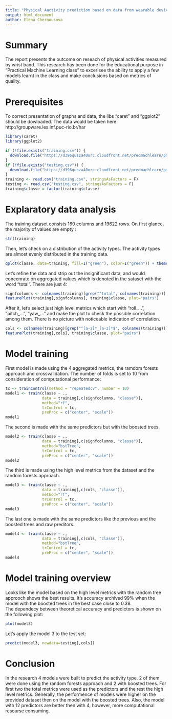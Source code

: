 ```yaml
---
title: "Physical Aactivity prediction based on data from wearable devices"
output: html_document
author: Elena Chernousova
---
```


# Summary

The report presents the outcome on reseach of physical activities measured by wrist band. This research has been done for the educational purpose in "Practical Machine Learning class" to excerisee the ability to apply a few models learnt in the class and make conclusions based on metrics of quality.       

# Prerequisites

To correct presentation of graphs and data, the libs "caret" and "ggplot2" should be dowloaded. The data would be taken here: http://groupware.les.inf.puc-rio.br/har  

```r
library(caret)
library(ggplot2)

if (!file.exists("training.csv")) {
  download.file("https://d396qusza40orc.cloudfront.net/predmachlearn/pml-training.csv", "training.csv", method = 'curl')
}
if (!file.exists("testing.csv")) {
  download.file("https://d396qusza40orc.cloudfront.net/predmachlearn/pml-testing.csv", "testing.csv", method = 'curl')
}
training <- read.csv("training.csv", stringsAsFactors = F)
testing <- read.csv("testing.csv", stringsAsFactors = F)
training$classe = factor(training$classe)
```

# Explaratory data analysis

The training dataset consists 160 columns and 19622 rows. On first glance, the majority of values are empty :

```r
str(training)
```

Then, let's check on a distribution of the activity types. The activity types are almost evenly distributed in the training data.

```r
qplot(classe, data=training, fill=I("green"), color=I("green")) + theme_light()
```

Let's refine the data and strip out the insignificant data, and would concenrate on aggregated values which is denoted in the sataset with the word "total". There are just 4:

```r
signfcolumns <- colnames(training)[grep("^total", colnames(training))]
featurePlot(training[,signfcolumns], training$classe, plot="pairs")
```

After it, let's select just high level metrics which start with "roll_...", "pitch_...", "yaw_..." and make the plot to check the possible correlation among them. There is no picture with noticeable indication of correlation. 

```r
cols <- colnames(training)[grep("^[a-z]*_[a-z]*$", colnames(training))][5:16]
featurePlot(training[,cols], training$classe, plot="pairs")
```

# Model training

First model is made using the 4 aggregated metrics, the ramdom forests approach and crossvalidation. The number of folds is set to 10 from consideration of computational performance:   

```r
tc <- trainControl(method = "repeatedcv", number = 10)
model1 <- train(classe ~ ., 
                data = training[,c(signfcolumns, "classe")],
                method="rf", 
                trControl = tc, 
                preProc = c("center", "scale"))
model1
```

The second is made with the same predictors but with the boosted trees.
```r
model2 <- train(classe ~ ., 
                data = training[,c(signfcolumns, "classe")], 
                method="bstTree", 
                trControl = tc, 
                preProc = c("center", "scale"))
model2
```

The third is made using the high level metrics from the dataset and the random forests approach.
```r
model3 <- train(classe ~ ., 
                data = training[,c(cols, "classe")], 
                method="rf", 
                trControl = tc, 
                preProc = c("center", "scale"))
model3
```

The last one is made with the same predictors like the previous and the boosted trees and raw preditors.

```r
model4 <- train(classe ~ ., 
                data = training[,c(cols, "classe")], 
                method="bstTree", 
                trControl = tc, 
                preProc = c("center", "scale"))
model4
```

# Model training overview

Looks like the model based on the high level metrics with the random tree apprcoch shows the best results. It's accuracy archived 99% when the model with the boosted trees in the best case close to 0.38.   
The  dependecy between theoretical accuracy and predictors is shown on the following plot:

```r
plot(model3)
```

Let's apply the model 3 to the test set: 

```r
predict(model3, newdata=testing[,cols])
```

# Conclusion

In the research 4 models were built to predict the activity type. 2 of them were done using the random forests approach and 2 with boosted trees. For first two the total metrics were used as the predictors and the rest the high level metrics. Generally, the performence of models were higher on the provided dataset then on the model with the boosted trees. Also, the model with 12 predictors are better then with 4, however, more computational resourse consuming. 
